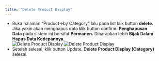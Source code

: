 ```yaml
---
title: "Delete Product Display"
---
```


- Buka halaman “Product->by Category” lalu pada list klik button **delete.** Jika yakin akan menghapus data klik button confirm. **Penghapusan Data** pada sistem ini bersifat **Permanen.** Diharapkan lebih **Bijak Dalam Hapus Data Kedepannya.**  
  ![Delete Product Display](/image/storage/category/delete/a-1.png "Delete Product Display")
  ![Delete Product Display](/image/storage/category/delete/a-2.png "Delete Product Display")
- Setelah selesai, klik button Update. **Delete Product Display (Category)** selesai.

